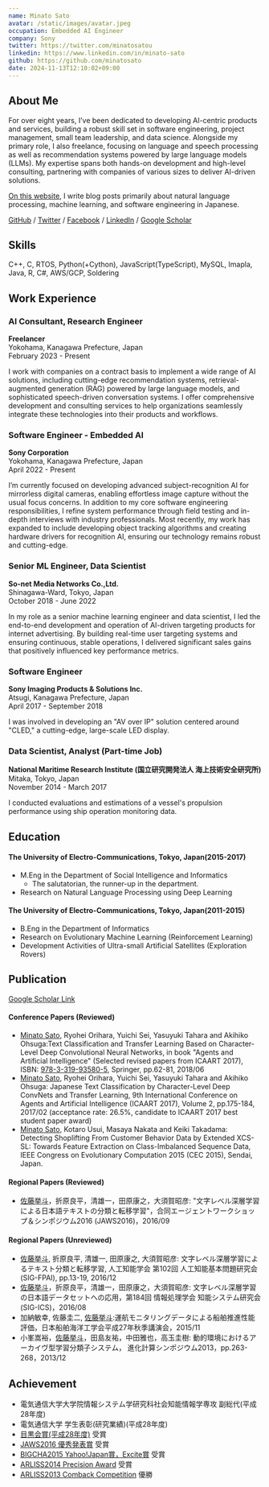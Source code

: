 ```yaml
---
name: Minato Sato
avatar: /static/images/avatar.jpeg
occupation: Embedded AI Engineer
company: Sony
twitter: https://twitter.com/minatosatou
linkedin: https://www.linkedin.com/in/minato-sato
github: https://github.com/minatosato
date: 2024-11-13T12:10:02+09:00
---
```


## About Me
For over eight years, I’ve been dedicated to developing AI-centric products and services, building a robust skill set in software engineering, project management, small team leadership, and data science. Alongside my primary role, I also freelance, focusing on language and speech processing as well as recommendation systems powered by large language models (LLMs). My expertise spans both hands-on development and high-level consulting, partnering with companies of various sizes to deliver AI-driven solutions.

[On this website](../blog), I write blog posts primarily about natural language processing, machine learning, and software engineering in Japanese.

[GitHub](https://github.com/minatosato) / [Twitter](https://twitter.com/minatosatou) / [Facebook](https://www.facebook.com/mntsato) / [LinkedIn](https://www.linkedin.com/in/minato-sato/) / [Google Scholar](https://scholar.google.co.jp/citations?user=qF9GTc4AAAAJ)


## Skills
C++, C, RTOS, Python(+Cython), JavaScript(TypeScript), MySQL, Imapla, Java, R, C#, AWS/GCP, Soldering


## Work Experience


### AI Consultant, Research Engineer
**Freelancer**  
Yokohama, Kanagawa Prefecture, Japan  
February 2023 - Present 

I work with companies on a contract basis to implement a wide range of AI solutions, including cutting-edge recommendation systems, retrieval-augmented generation (RAG) powered by large language models, and sophisticated speech-driven conversation systems. I offer comprehensive development and consulting services to help organizations seamlessly integrate these technologies into their products and workflows.

### Software Engineer - Embedded AI
**Sony Corporation**  
Yokohama, Kanagawa Prefecture, Japan  
April 2022 - Present 

I’m currently focused on developing advanced subject-recognition AI for mirrorless digital cameras, enabling effortless image capture without the usual focus concerns. In addition to my core software engineering responsibilities, I refine system performance through field testing and in-depth interviews with industry professionals. Most recently, my work has expanded to include developing object tracking algorithms and creating hardware drivers for recognition AI, ensuring our technology remains robust and cutting-edge.

### Senior ML Engineer, Data Scientist
**So-net Media Networks Co.,Ltd.**  
Shinagawa-Ward, Tokyo, Japan  
October 2018 - June 2022  

In my role as a senior machine learning engineer and data scientist, I led the end-to-end development and operation of AI-driven targeting products for internet advertising. By building real-time user targeting systems and ensuring continuous, stable operations, I delivered significant sales gains that positively influenced key performance metrics.

### Software Engineer
**Sony Imaging Products & Solutions Inc.**  
Atsugi, Kanagawa Prefecture, Japan  
April 2017 - September 2018  

I was involved in developing an "AV over IP" solution centered around "CLED," a cutting-edge, large-scale LED display.

### Data Scientist, Analyst (Part-time Job)
**National Maritime Research Institute (国立研究開発法人 海上技術安全研究所)**  
Mitaka, Tokyo, Japan  
November 2014 - March 2017  

I conducted evaluations and estimations of a vessel's propulsion performance using ship operation monitoring data.


## Education
#### The University of Electro-Communications, Tokyo, Japan(2015-2017)
- M.Eng in the Department of Social Intelligence and Informatics
    - The salutatorian, the runner-up in the department.
- Research on Natural Language Processing using Deep Learning

#### The University of Electro-Communications, Tokyo, Japan(2011-2015)
- B.Eng in the Department of Informatics
- Research on Evolutionary Machine Learning (Reinforcement Learning)
- Development Activities of Ultra-small Artificial Satellites (Exploration Rovers)


## Publication
[Google Scholar Link](https://scholar.google.com/citations?user=qF9GTc4AAAAJ)


#### Conference Papers (Reviewed)
- <u>Minato Sato</u>, Ryohei Orihara, Yuichi Sei, Yasuyuki Tahara and Akihiko Ohsuga:Text Classification and Transfer Learning Based on Character-Level Deep Convolutional Neural Networks, in book "Agents and Artificial Intelligence" (Selected revised papers from ICAART 2017), ISBN: <a href="https://link.springer.com/book/10.1007%2F978-3-319-93581-2">978-3-319-93580-5</a>, Springer, pp.62-81, 2018/06
- <u>Minato Sato</u>, Ryohei Orihara, Yuichi Sei, Yasuyuki Tahara and Akihiko Ohsuga: Japanese Text Classification by Character-Level Deep ConvNets and Transfer Learning, 9th International Conference on Agents and Artificial Intelligence (ICAART 2017), Volume 2, pp.175-184, 2017/02 (acceptance rate: 26.5%, candidate to ICAART 2017 best student paper award)
- <u>Minato Sato</u>, Kotaro Usui, Masaya Nakata and Keiki Takadama: Detecting Shoplifting From Customer Behavior Data by Extended XCS-SL: Towards Feature Extraction on Class-Imbalanced Sequence Data, IEEE Congress on Evolutionary Computation 2015 (CEC 2015), Sendai, Japan.


#### Regional Papers (Reviewed)
- <u>佐藤挙斗</u>，折原良平，清雄一，田原康之，大須賀昭彦: "文字レベル深層学習による日本語テキストの分類と転移学習"，合同エージェントワークショップ＆シンポジウム2016 (JAWS2016)，2016/09

#### Regional Papers (Unreviewed)
- <u>佐藤挙斗</u>, 折原良平, 清雄一, 田原康之, 大須賀昭彦: 文字レベル深層学習によるテキスト分類と転移学習, 人工知能学会 第102回 人工知能基本問題研究会(SIG-FPAI), pp.13-19, 2016/12
- <u>佐藤挙斗</u>，折原良平，清雄一，田原康之，大須賀昭彦: 文字レベル深層学習の日本語データセットへの応用，第184回 情報処理学会 知能システム研究会(SIG-ICS)，2016/08
- 加納敏幸, 佐藤圭二, <u>佐藤挙斗</u>:運航モニタリングデータによる船舶推進性能評価，日本船舶海洋工学会平成27年秋季講演会，2015/11
- 小峯嵩裕，<u>佐藤挙斗</u>，田島友祐，中田雅也，高玉圭樹: 動的環境におけるアーカイヴ型学習分類子システム， 進化計算シンポジウム2013，pp.263-268，2013/12


## Achievement
- 電気通信大学大学院情報システム学研究科社会知能情報学専攻 副総代(平成28年度)
- 電気通信大学 学生表彰(研究業績)(平成28年度)
- [目黒会賞(平成28年度)](http://megurokai.jp/web_magazine/commendation170327/) 受賞
- [JAWS2016 優秀発表賞](http://jaws-web.org/event/jaws2016/award.html) 受賞
- [BIGCHA2015 Yahoo!Japan賞，Excite賞](http://bigcha.net/2015.html) 受賞
- [ARLISS2014 Precision Award](http://www.unisec.jp/history/arliss2014/index.html) 受賞
- [ARLISS2013 Comback Competition](http://www.unisec.jp/history/arliss2013/index.html) 優勝